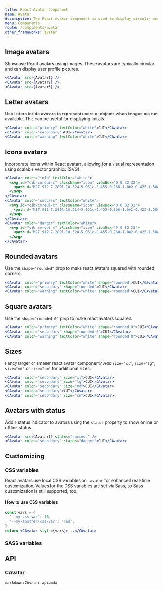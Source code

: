 ```yaml
---
title: React Avatar Component
name: Avatar
description: The React Avatar component is used to display circular user profile pictures. React avatars can portray people or objects and support images, icons, or letters.
menu: Components
route: /components/avatar
other_frameworks: avatar
---
```




## Image avatars

Showcase React avatars using images. These avatars are typically circular and can display user profile pictures.

```jsx preview
<CAvatar src={Avatar1} />
<CAvatar src={Avatar2} />
<CAvatar src={Avatar3} />
```

## Letter avatars

Use letters inside avatars to represent users or objects when images are not available. This can be useful for displaying initials.

```jsx preview
<CAvatar color="primary" textColor="white">CUI</CAvatar>
<CAvatar color="secondary">CUI</CAvatar>
<CAvatar color="warning" textColor="white">CUI</CAvatar>
```

## Icons avatars 

Incorporate icons within React avatars, allowing for a visual representation using scalable vector graphics (SVG).

```jsx preview
<CAvatar color="info" textColor="white">
  <svg id="cib-coreui-c" className="icon" viewBox="0 0 32 32">
    <path d="M27.912 7.289l-10.324-5.961c-0.455-0.268-1.002-0.425-1.588-0.425s-1.133 0.158-1.604 0.433l0.015-0.008-10.324 5.961c-0.955 0.561-1.586 1.582-1.588 2.75v11.922c0.002 1.168 0.635 2.189 1.574 2.742l0.016 0.008 10.322 5.961c0.455 0.267 1.004 0.425 1.59 0.425 0.584 0 1.131-0.158 1.602-0.433l-0.014 0.008 10.322-5.961c0.955-0.561 1.586-1.582 1.588-2.75v-11.922c-0.002-1.168-0.633-2.189-1.573-2.742zM27.383 21.961c0 0.389-0.211 0.73-0.526 0.914l-0.004 0.002-10.324 5.961c-0.152 0.088-0.334 0.142-0.53 0.142s-0.377-0.053-0.535-0.145l0.005 0.002-10.324-5.961c-0.319-0.186-0.529-0.527-0.529-0.916v-11.922c0-0.389 0.211-0.73 0.526-0.914l0.004-0.002 10.324-5.961c0.152-0.090 0.334-0.143 0.53-0.143s0.377 0.053 0.535 0.144l-0.006-0.002 10.324 5.961c0.319 0.185 0.529 0.527 0.529 0.916z"></path><path d="M22.094 19.451h-0.758c-0.188 0-0.363 0.049-0.515 0.135l0.006-0.004-4.574 2.512-5.282-3.049v-6.082l5.282-3.051 4.576 2.504c0.146 0.082 0.323 0.131 0.508 0.131h0.758c0.293 0 0.529-0.239 0.529-0.531v-0.716c0-0.2-0.11-0.373-0.271-0.463l-0.004-0.002-5.078-2.777c-0.293-0.164-0.645-0.26-1.015-0.26-0.39 0-0.756 0.106-1.070 0.289l0.010-0.006-5.281 3.049c-0.636 0.375-1.056 1.055-1.059 1.834v6.082c0 0.779 0.422 1.461 1.049 1.828l0.009 0.006 5.281 3.049c0.305 0.178 0.67 0.284 1.061 0.284 0.373 0 0.723-0.098 1.027-0.265l-0.012 0.006 5.080-2.787c0.166-0.091 0.276-0.265 0.276-0.465v-0.716c0-0.293-0.238-0.529-0.529-0.529z"></path>
  </svg>
</CAvatar>
<CAvatar color="success" textColor="white">
  <svg id="cib-coreui-c" className="icon" viewBox="0 0 32 32">
    <path d="M27.912 7.289l-10.324-5.961c-0.455-0.268-1.002-0.425-1.588-0.425s-1.133 0.158-1.604 0.433l0.015-0.008-10.324 5.961c-0.955 0.561-1.586 1.582-1.588 2.75v11.922c0.002 1.168 0.635 2.189 1.574 2.742l0.016 0.008 10.322 5.961c0.455 0.267 1.004 0.425 1.59 0.425 0.584 0 1.131-0.158 1.602-0.433l-0.014 0.008 10.322-5.961c0.955-0.561 1.586-1.582 1.588-2.75v-11.922c-0.002-1.168-0.633-2.189-1.573-2.742zM27.383 21.961c0 0.389-0.211 0.73-0.526 0.914l-0.004 0.002-10.324 5.961c-0.152 0.088-0.334 0.142-0.53 0.142s-0.377-0.053-0.535-0.145l0.005 0.002-10.324-5.961c-0.319-0.186-0.529-0.527-0.529-0.916v-11.922c0-0.389 0.211-0.73 0.526-0.914l0.004-0.002 10.324-5.961c0.152-0.090 0.334-0.143 0.53-0.143s0.377 0.053 0.535 0.144l-0.006-0.002 10.324 5.961c0.319 0.185 0.529 0.527 0.529 0.916z"></path><path d="M22.094 19.451h-0.758c-0.188 0-0.363 0.049-0.515 0.135l0.006-0.004-4.574 2.512-5.282-3.049v-6.082l5.282-3.051 4.576 2.504c0.146 0.082 0.323 0.131 0.508 0.131h0.758c0.293 0 0.529-0.239 0.529-0.531v-0.716c0-0.2-0.11-0.373-0.271-0.463l-0.004-0.002-5.078-2.777c-0.293-0.164-0.645-0.26-1.015-0.26-0.39 0-0.756 0.106-1.070 0.289l0.010-0.006-5.281 3.049c-0.636 0.375-1.056 1.055-1.059 1.834v6.082c0 0.779 0.422 1.461 1.049 1.828l0.009 0.006 5.281 3.049c0.305 0.178 0.67 0.284 1.061 0.284 0.373 0 0.723-0.098 1.027-0.265l-0.012 0.006 5.080-2.787c0.166-0.091 0.276-0.265 0.276-0.465v-0.716c0-0.293-0.238-0.529-0.529-0.529z"></path>
  </svg>
</CAvatar>
<CAvatar color="danger" textColor="white">
  <svg id="cib-coreui-c" className="icon" viewBox="0 0 32 32">
    <path d="M27.912 7.289l-10.324-5.961c-0.455-0.268-1.002-0.425-1.588-0.425s-1.133 0.158-1.604 0.433l0.015-0.008-10.324 5.961c-0.955 0.561-1.586 1.582-1.588 2.75v11.922c0.002 1.168 0.635 2.189 1.574 2.742l0.016 0.008 10.322 5.961c0.455 0.267 1.004 0.425 1.59 0.425 0.584 0 1.131-0.158 1.602-0.433l-0.014 0.008 10.322-5.961c0.955-0.561 1.586-1.582 1.588-2.75v-11.922c-0.002-1.168-0.633-2.189-1.573-2.742zM27.383 21.961c0 0.389-0.211 0.73-0.526 0.914l-0.004 0.002-10.324 5.961c-0.152 0.088-0.334 0.142-0.53 0.142s-0.377-0.053-0.535-0.145l0.005 0.002-10.324-5.961c-0.319-0.186-0.529-0.527-0.529-0.916v-11.922c0-0.389 0.211-0.73 0.526-0.914l0.004-0.002 10.324-5.961c0.152-0.090 0.334-0.143 0.53-0.143s0.377 0.053 0.535 0.144l-0.006-0.002 10.324 5.961c0.319 0.185 0.529 0.527 0.529 0.916z"></path><path d="M22.094 19.451h-0.758c-0.188 0-0.363 0.049-0.515 0.135l0.006-0.004-4.574 2.512-5.282-3.049v-6.082l5.282-3.051 4.576 2.504c0.146 0.082 0.323 0.131 0.508 0.131h0.758c0.293 0 0.529-0.239 0.529-0.531v-0.716c0-0.2-0.11-0.373-0.271-0.463l-0.004-0.002-5.078-2.777c-0.293-0.164-0.645-0.26-1.015-0.26-0.39 0-0.756 0.106-1.070 0.289l0.010-0.006-5.281 3.049c-0.636 0.375-1.056 1.055-1.059 1.834v6.082c0 0.779 0.422 1.461 1.049 1.828l0.009 0.006 5.281 3.049c0.305 0.178 0.67 0.284 1.061 0.284 0.373 0 0.723-0.098 1.027-0.265l-0.012 0.006 5.080-2.787c0.166-0.091 0.276-0.265 0.276-0.465v-0.716c0-0.293-0.238-0.529-0.529-0.529z"></path>
  </svg>
</CAvatar>
```

## Rounded avatars

Use the `shape="rounded"` prop to make react avatars squared with rounded corners.

```jsx preview
<CAvatar color="primary" textColor="white" shape="rounded">CUI</CAvatar>
<CAvatar color="secondary" shape="rounded">CUI</CAvatar>
<CAvatar color="warning" textColor="white" shape="rounded">CUI</CAvatar>
```

## Square avatars

Use the `shape="rounded-0"` prop to make react avatars squared.

```jsx preview
<CAvatar color="primary" textColor="white" shape="rounded-0">CUI</CAvatar>
<CAvatar color="secondary" shape="rounded-0">CUI</CAvatar>
<CAvatar color="warning" textColor="white" shape="rounded-0">CUI</CAvatar>
```

## Sizes

Fancy larger or smaller react avatar component? Add `size="xl"`, `size="lg"`, `size="md"` or `size="sm"` for additional sizes.

```jsx preview
<CAvatar color="secondary" size="xl">CUI</CAvatar>
<CAvatar color="secondary" size="lg">CUI</CAvatar>
<CAvatar color="secondary" size="md">CUI</CAvatar>
<CAvatar color="secondary">CUI</CAvatar>
<CAvatar color="secondary" size="sm">CUI</CAvatar>
```

## Avatars with status

Add a status indicator to avatars using the `status` property to show online or offline status.

```jsx preview
<CAvatar src={Avatar1} status="success" />
<CAvatar color="secondary" status="danger">CUI</CAvatar>
```

## Customizing

### CSS variables

React avatars use local CSS variables on `.avatar` for enhanced real-time customization. Values for the CSS variables are set via Sass, so Sass customization is still supported, too.

<ScssDocs file="_avatar.scss" capture="avatar-css-vars"/>

#### How to use CSS variables

```jsx
const vars = {
  '--my-css-var': 10,
  '--my-another-css-var': 'red',
}
return <CAvatar style={vars}>...</CAvatar>
```

### SASS variables

<ScssDocs file="_variables.scss" capture="avatar-variables"/>

## API

### CAvatar

`markdown:CAvatar.api.mdx`
